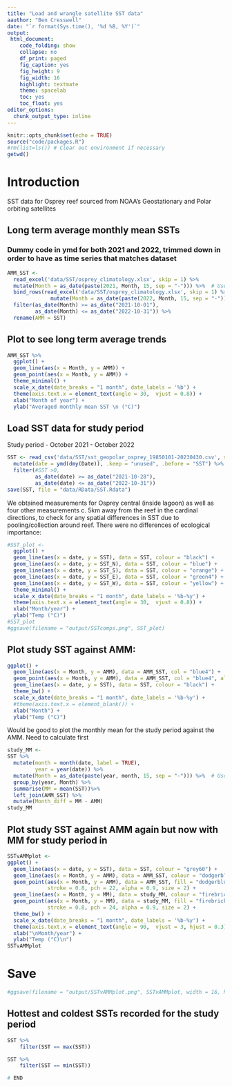 ```yaml
---
title: "Load and wrangle satellite SST data"
aauthor: "Ben Cresswell"
date: "`r format(Sys.time(), '%d %B, %Y')`"
output: 
 html_document:
    code_folding: show
    collapse: no
    df_print: paged
    fig_caption: yes
    fig_height: 9
    fig_width: 16
    highlight: textmate
    theme: spacelab
    toc: yes
    toc_float: yes
editor_options: 
  chunk_output_type: inline
---
```



```r
knitr::opts_chunk$set(echo = TRUE)
source("code/packages.R")
#rm(list=ls()) # Clear out environment if necessary
getwd()
```

# Introduction

SST data for Osprey reef sourced from NOAA's Geostationary and Polar orbiting satellites

## Long term average monthly mean SSTs
### Dummy code in ymd for both 2021 and 2022, trimmed down in order to have as time series that matches dataset
```r
AMM_SST <- 
  read_excel('data/SST/osprey_climatology.xlsx', skip = 1) %>% 
  mutate(Month = as_date(paste(2021, Month, 15, sep = "-"))) %>%  # Use the middle/15th day of the month for plotting later
  bind_rows(read_excel('data/SST/osprey_climatology.xlsx', skip = 1) %>% 
              mutate(Month = as_date(paste(2022, Month, 15, sep = "-")))) %>% 
  filter(as_date(Month) >= as_date("2021-10-01"),
         as_date(Month) <= as_date("2022-10-31")) %>% 
  rename(AMM = SST)
```

## Plot to see long term average trends
```r
AMM_SST %>% 
  ggplot() +
  geom_line(aes(x = Month, y = AMM)) +
  geom_point(aes(x = Month, y = AMM)) +
  theme_minimal() +
  scale_x_date(date_breaks = "1 month", date_labels = '%b') +
  theme(axis.text.x = element_text(angle = 30,  vjust = 0.8)) +
  xlab("Month of year") + 
  ylab("Averaged monthly mean SST \n (°C)")
```

## Load SST data for study period 
Study period - October 2021 - October 2022
```r
SST <- read_csv('data/SST/sst_geopolar_osprey_19850101-20230430.csv', skip = 5) %>% 
  mutate(date = ymd(dmy(Date)), .keep = "unused", .before = "SST") %>% 
  filter(#SST >0,
         as_date(date) >= as_date("2021-10-28"),
         as_date(date) <= as_date("2022-10-31"))
save(SST, file = "data/RData/SST.Rdata")
```


We obtained measurements for Osprey central (inside lagoon) as well as four other measurements c. 5km away from the reef in the cardinal directions, to check for any spatial differences in SST due to pooling/collection around reef. There were no differences of ecological importance:

```r
#SST_plot <- 
  ggplot() +
  geom_line(aes(x = date, y = SST), data = SST, colour = "black") +
  geom_line(aes(x = date, y = SST_N), data = SST, colour = "blue") +
  geom_line(aes(x = date, y = SST_S), data = SST, colour = "orange") +
  geom_line(aes(x = date, y = SST_E), data = SST, colour = "green4") +
  geom_line(aes(x = date, y = SST_W), data = SST, colour = "yellow") +
  theme_minimal() +
  scale_x_date(date_breaks = "1 month", date_labels = '%b-%y') +
  theme(axis.text.x = element_text(angle = 30,  vjust = 0.8)) +
  xlab("Month/year") + 
  ylab("Temp (°C)")
#SST_plot
#ggsave(filename = "output/SSTcomps.png", SST_plot)
```

## Plot study SST against AMM:
```r
ggplot() +
  geom_line(aes(x = Month, y = AMM), data = AMM_SST, col = "blue4") +
  geom_point(aes(x = Month, y = AMM), data = AMM_SST, col = "blue4", alpha =.5, size = 1) +
  geom_line(aes(x = date, y = SST), data = SST, colour = "black") +
  theme_bw() +
  scale_x_date(date_breaks = "1 month", date_labels = '%b-%y') +
  #theme(axis.text.x = element_blank()) +
  xlab("Month") + 
  ylab("Temp (°C)")
```

Would be good to plot the monthly mean for the study period against the AMM. Need to calculate first

```r
study_MM <- 
SST %>% 
  mutate(month = month(date, label = TRUE),
         year = year(date)) %>% 
  mutate(Month = as_date(paste(year, month, 15, sep = "-"))) %>%  # Use the middle/15th day of the month for plotting later
  group_by(year, Month) %>% 
  summarise(MM = mean(SST))%>% 
  left_join(AMM_SST) %>% 
  mutate(Month_diff = MM - AMM) 
study_MM
```


## Plot study SST against AMM again but now with MM for study period in
```r
SSTvAMMplot <- 
ggplot() +
  geom_line(aes(x = date, y = SST), data = SST, colour = "grey60") +
  geom_line(aes(x = Month, y = AMM), data = AMM_SST, colour = "dodgerblue") +
  geom_point(aes(x = Month, y = AMM), data = AMM_SST, fill = "dodgerblue", colour = "black",
             stroke = 0.8, pch = 22, alpha = 0.9, size = 2) +
  geom_line(aes(x = Month, y = MM), data = study_MM, colour = "firebrick") +
  geom_point(aes(x = Month, y = MM), data = study_MM, fill = "firebrick", colour = "black",
             stroke = 0.8, pch = 24, alpha = 0.9, size = 2) +
  theme_bw() +
  scale_x_date(date_breaks = "1 month", date_labels = '%b-%y') +
  theme(axis.text.x = element_text(angle = 90,  vjust = 3, hjust = 0.3)) +
  xlab("\nMonth/year") + 
  ylab("Temp (°C)\n")
SSTvAMMplot
```

# Save
```r
#ggsave(filename = "output/SSTvAMMplot.png", SSTvAMMplot, width = 16, height = 9, units = "cm")
```

## Hottest and coldest SSTs recorded for the study period
```r
SST %>% 
    filter(SST == max(SST))

SST %>% 
    filter(SST == min(SST))  
```



```r
# END
```


